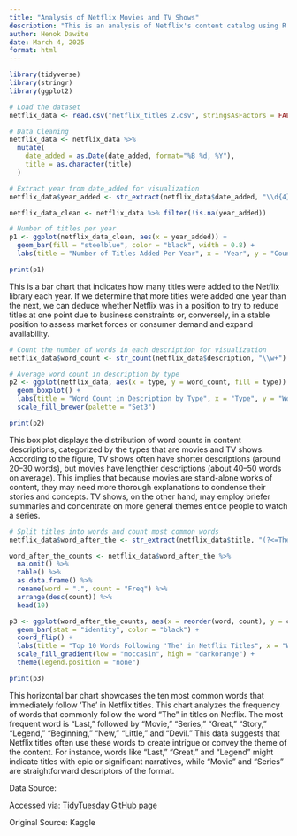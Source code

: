 ```yaml
---
title: "Analysis of Netflix Movies and TV Shows"
description: "This is an analysis of Netflix's content catalog using R's 'tidyverse' package. Visualizations include a bar chart showing the number of titles added per year, a box plot comparing description word counts by content type, and an analysis identifying the most frequent words following 'The' in titles, presented in a horizontal bar chart. This analysis offers insights into content trends, description characteristics, and title naming conventions on Netflix."
author: Henok Dawite
date: March 4, 2025
format: html
---
```


```r
library(tidyverse)
library(stringr)
library(ggplot2)

# Load the dataset
netflix_data <- read.csv("netflix_titles 2.csv", stringsAsFactors = FALSE)

# Data Cleaning
netflix_data <- netflix_data %>%
  mutate(
    date_added = as.Date(date_added, format="%B %d, %Y"),
    title = as.character(title)
  )
```

```r
# Extract year from date_added for visualization
netflix_data$year_added <- str_extract(netflix_data$date_added, "\\d{4}")

netflix_data_clean <- netflix_data %>% filter(!is.na(year_added))

# Number of titles per year
p1 <- ggplot(netflix_data_clean, aes(x = year_added)) +
  geom_bar(fill = "steelblue", color = "black", width = 0.8) +
  labs(title = "Number of Titles Added Per Year", x = "Year", y = "Count")

print(p1)
```

This is a bar chart that indicates how many titles were added to the Netflix library each year. If we determine that more titles were added one year than the next, we can deduce whether Netflix was in a position to try to reduce titles at one point due to business constraints or, conversely, in a stable position to assess market forces or consumer demand and expand availability.

```r
# Count the number of words in each description for visualization
netflix_data$word_count <- str_count(netflix_data$description, "\\w+")

# Average word count in description by type
p2 <- ggplot(netflix_data, aes(x = type, y = word_count, fill = type)) +
  geom_boxplot() +
  labs(title = "Word Count in Description by Type", x = "Type", y = "Word Count") +
  scale_fill_brewer(palette = "Set3")

print(p2)
```

This box plot displays the distribution of word counts in content descriptions, categorized by the types that are movies and TV shows. According to the figure, TV shows often have shorter descriptions (around 20–30 words), but movies have lengthier descriptions (about 40–50 words on average). This implies that because movies are stand-alone works of content, they may need more thorough explanations to condense their stories and concepts. TV shows, on the other hand, may employ briefer summaries and concentrate on more general themes entice people to watch a series.

```r
# Split titles into words and count most common words
netflix_data$word_after_the <- str_extract(netflix_data$title, "(?<=The )\\w+")

word_after_the_counts <- netflix_data$word_after_the %>%
  na.omit() %>%                 
  table() %>%                   
  as.data.frame() %>%
  rename(word = ".", count = "Freq") %>%
  arrange(desc(count)) %>%
  head(10)                             

p3 <- ggplot(word_after_the_counts, aes(x = reorder(word, count), y = count, fill = count)) +
  geom_bar(stat = "identity", color = "black") +
  coord_flip() +
  labs(title = "Top 10 Words Following 'The' in Netflix Titles", x = "Word", y = "Count") +
  scale_fill_gradient(low = "moccasin", high = "darkorange") +
  theme(legend.position = "none") 

print(p3)
```

This horizontal bar chart showcases the ten most common words that immediately follow 'The' in Netflix titles. This chart analyzes the frequency of words that commonly follow the word "The" in titles on Netflix. The most frequent word is "Last," followed by "Movie," "Series," "Great," "Story," "Legend," "Beginning," "New," "Little," and "Devil." This data suggests that Netflix titles often use these words to create intrigue or convey the theme of the content. For instance, words like "Last," "Great," and "Legend" might indicate titles with epic or significant narratives, while "Movie" and "Series" are straightforward descriptors of the format.

Data Source:

Accessed via: [TidyTuesday GitHub page](https://github.com/rfordatascience/tidytuesday/blob/main/data/2021/2021-04-20/readme.md)

Original Source: Kaggle
